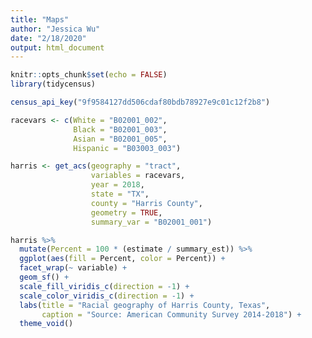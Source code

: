 ```yaml
---
title: "Maps"
author: "Jessica Wu"
date: "2/18/2020"
output: html_document
---
```


```r
knitr::opts_chunk$set(echo = FALSE)
library(tidycensus)
```

```r
census_api_key("9f9584127dd506cdaf80bdb78927e9c01c12f2b8")

racevars <- c(White = "B02001_002", 
              Black = "B02001_003", 
              Asian = "B02001_005",
              Hispanic = "B03003_003")

harris <- get_acs(geography = "tract",
                  variables = racevars, 
                  year = 2018,
                  state = "TX",
                  county = "Harris County",
                  geometry = TRUE,
                  summary_var = "B02001_001") 

harris %>%
  mutate(Percent = 100 * (estimate / summary_est)) %>%
  ggplot(aes(fill = Percent, color = Percent)) +
  facet_wrap(~ variable) +
  geom_sf() +
  scale_fill_viridis_c(direction = -1) +
  scale_color_viridis_c(direction = -1) +
  labs(title = "Racial geography of Harris County, Texas",
       caption = "Source: American Community Survey 2014-2018") +
  theme_void()
```

